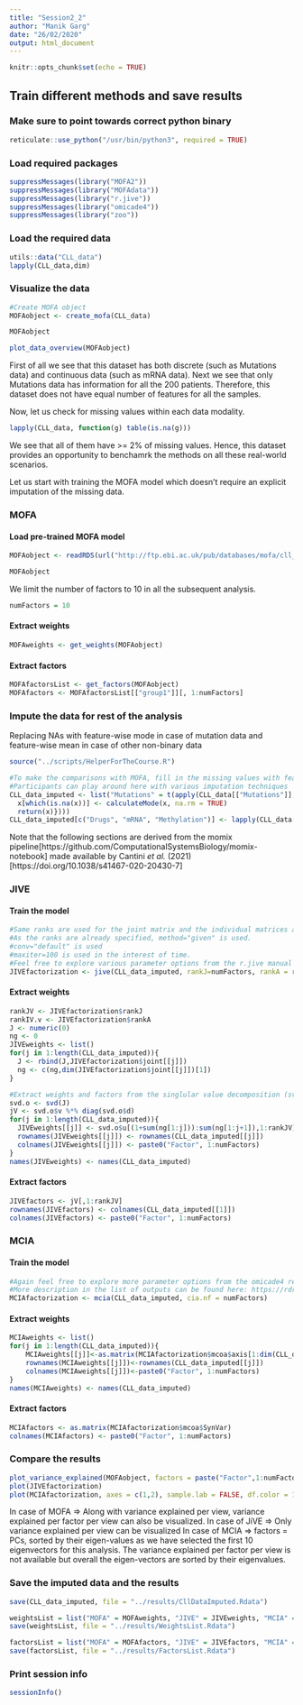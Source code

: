 ```yaml
---
title: "Session2_2"
author: "Manik Garg"
date: "26/02/2020"
output: html_document
---
```


```r
knitr::opts_chunk$set(echo = TRUE)
```

## Train different methods and save results

### Make sure to point towards correct python binary
```r
reticulate::use_python("/usr/bin/python3", required = TRUE)
```

### Load required packages
```r
suppressMessages(library("MOFA2"))
suppressMessages(library("MOFAdata"))
suppressMessages(library("r.jive"))
suppressMessages(library("omicade4"))
suppressMessages(library("zoo"))
```

### Load the required data
```r
utils::data("CLL_data")       
lapply(CLL_data,dim)
```

### Visualize the data
```r
#Create MOFA object
MOFAobject <- create_mofa(CLL_data)
```

```r
MOFAobject
```

```r
plot_data_overview(MOFAobject)
```

First of all we see that this dataset has both discrete (such as Mutations data) and continuous data (such as mRNA data). 
Next we see that only Mutations data has information for all the 200 patients. Therefore, this dataset does not have equal number of features for all the samples. 

Now, let us check for missing values within each data modality.

```r
lapply(CLL_data, function(g) table(is.na(g)))
```

We see that all of them have >= 2% of missing values. Hence, this dataset provides an opportunity to benchamrk the methods on all these real-world scenarios.

Let us start with training the MOFA model which doesn't require an explicit imputation of the missing data.

### MOFA

#### Load pre-trained MOFA model 
```r
MOFAobject <- readRDS(url("http://ftp.ebi.ac.uk/pub/databases/mofa/cll_vignette/MOFA2_CLL.rds"))
```

```r
MOFAobject
```

We limit the number of factors to 10 in all the subsequent analysis.
```r
numFactors = 10
```

#### Extract weights
```r
MOFAweights <- get_weights(MOFAobject)
```

#### Extract factors
```r
MOFAfactorsList <- get_factors(MOFAobject)
MOFAfactors <- MOFAfactorsList[["group1"]][, 1:numFactors]
```

### Impute the data for rest of the analysis
############# Replacing NAs with feature-wise mode in case of mutation data and feature-wise mean in case of other non-binary data ######################

```r
source("../scripts/HelperForTheCourse.R")

#To make the comparisons with MOFA, fill in the missing values with feature-wise mean
#Participants can play around here with various imputation techniques
CLL_data_imputed <- list("Mutations" = t(apply(CLL_data[["Mutations"]], 1, function(x) {
  x[which(is.na(x))] <- calculateMode(x, na.rm = TRUE)
  return(x)})))
CLL_data_imputed[c("Drugs", "mRNA", "Methylation")] <- lapply(CLL_data[c("Drugs", "mRNA", "Methylation")], function(x) t(na.aggregate(t(x))))
```

Note that the following sections are derived from the momix pipeline[https://github.com/ComputationalSystemsBiology/momix-notebook] made available by Cantini *et al.* (2021)[https://doi.org/10.1038/s41467-020-20430-7]

### JIVE

#### Train the model
```r
#Same ranks are used for the joint matrix and the individual matrices as the number of factors
#As the ranks are already specified, method="given" is used.
#conv="default" is used
#maxiter=100 is used in the interest of time.
#Feel free to explore various parameter options from the r.jive manual
JIVEfactorization <- jive(CLL_data_imputed, rankJ=numFactors, rankA = rep(numFactors, length(CLL_data_imputed)), method = "given", conv = "default", maxiter = 100, showProgress=TRUE)
```

#### Extract weights
```r
rankJV <- JIVEfactorization$rankJ
rankIV.v <- JIVEfactorization$rankA
J <- numeric(0)
ng <- 0
JIVEweights <- list()
for(j in 1:length(CLL_data_imputed)){
  J <- rbind(J,JIVEfactorization$joint[[j]])
  ng <- c(ng,dim(JIVEfactorization$joint[[j]])[1])
}

#Extract weights and factors from the singlular value decomposition (svd) of joint matrix J.
svd.o <- svd(J)
jV <- svd.o$v %*% diag(svd.o$d)
for(j in 1:length(CLL_data_imputed)){
  JIVEweights[[j]] <- svd.o$u[(1+sum(ng[1:j])):sum(ng[1:j+1]),1:rankJV]
  rownames(JIVEweights[[j]]) <- rownames(CLL_data_imputed[[j]])
  colnames(JIVEweights[[j]]) <- paste0("Factor", 1:numFactors)
}
names(JIVEweights) <- names(CLL_data_imputed)

```  

#### Extract factors
```r
JIVEfactors <- jV[,1:rankJV]
rownames(JIVEfactors) <- colnames(CLL_data_imputed[[1]])
colnames(JIVEfactors) <- paste0("Factor", 1:numFactors)
```
  
### MCIA

#### Train the model
```r
#Again feel free to explore more parameter options from the omicade4 reference manual
#More description in the list of outputs can be found here: https://rdrr.io/cran/ade4/man/mcoa.html
MCIAfactorization <- mcia(CLL_data_imputed, cia.nf = numFactors)
```

#### Extract weights
```r
MCIAweights <- list()
for(j in 1:length(CLL_data_imputed)){
    MCIAweights[[j]]<-as.matrix(MCIAfactorization$mcoa$axis[1:dim(CLL_data_imputed[[j]])[1],])
    rownames(MCIAweights[[j]])<-rownames(CLL_data_imputed[[j]])
    colnames(MCIAweights[[j]])<-paste0("Factor", 1:numFactors)
}
names(MCIAweights) <- names(CLL_data_imputed)
```

#### Extract factors
```r
MCIAfactors <- as.matrix(MCIAfactorization$mcoa$SynVar)
colnames(MCIAfactors) <- paste0("Factor", 1:numFactors)
```

### Compare the results

```r
plot_variance_explained(MOFAobject, factors = paste("Factor",1:numFactors, sep=""))
plot(JIVEfactorization)
plot(MCIAfactorization, axes = c(1,2), sample.lab = FALSE, df.color = 1:4)
```
In case of MOFA => Along with variance explained per view, variance explained per factor per view can also be visualized.
In case of JiVE => Only variance explained per view can be visualized
In case of MCIA => factors = PCs, sorted by their eigen-values as we have selected the first 10 eigenvectors for this analysis. The variance explained per factor per view is not available but overall the eigen-vectors are sorted by their eigenvalues.

### Save the imputed data and the results

```r
save(CLL_data_imputed, file = "../results/CllDataImputed.Rdata")
```

```r
weightsList = list("MOFA" = MOFAweights, "JIVE" = JIVEweights, "MCIA" = MCIAweights)
save(weightsList, file = "../results/WeightsList.Rdata")
```

```r
factorsList = list("MOFA" = MOFAfactors, "JIVE" = JIVEfactors, "MCIA" = MCIAfactors)
save(factorsList, file = "../results/FactorsList.Rdata")
```

### Print session info
```r
sessionInfo()
```